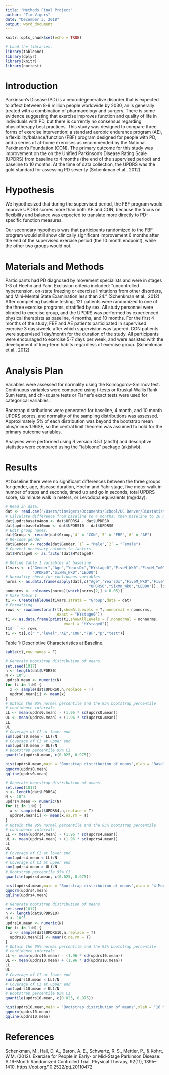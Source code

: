 ```yaml
---
title: "Methods Final Project"
author: "Tim Vigers"
date: "December 3, 2018"
output: word_document
---
```


```r
knitr::opts_chunk$set(echo = TRUE)
```

```r
# Load the libraries.
library(tableone)
library(dplyr)
library(knitr)
library(nortest)
```

# Introduction

Parkinson's Disease (PD) is a neurodegenerative disorder that is expected to affect between 8-9 million people worldwide by 2030, an is generally treated with a combination of pharmacology and surgery. There is some evidence suggesting that exercise improves function and quality of life in individuals with PD, but there is currently no consensus regarding physiotherapy best practices. This study was designed to compare three forms of exercise intervention: a standard aerobic endurance program (AE), a flexibility/balance/function (FBF) program designed for people with PD, and a series of at-home exercises as recommended by the National Parkinson's Foundation (CON). The primary outcome for this study was improvement on the on the Unified Parkinson’s Disease Rating Scale (UPDRS) from baseline to 4 months (the end of the supervised period) and baseline to 10 months. At the time of data collection, the UPDRS was the gold standard for assessing PD severity (Schenkman et al., 2012). 

# Hypothesis

We hypothesized that during the supervised period, the FBF program would improve UPDRS scores more than both AE and CON, because the focus on flexibility and balance was expected to translate more directly to PD-specific function measures. 

Our secondary hypothesis was that participants randomized to the FBF program would still show clinically significant improvement 6 months after the end of the supervised exercise period (the 10 month endpoint), while the other two groups would not.

# Materials and Methods

Participants had PD diagnosed by movement specialists and were in stages 1-3 of Hoehn and Yahr. Exclusion criteria included: "uncontrolled hypertension, on-state freezing or exercise limitations from other disorders, and Mini-Mental State Examination less than 24." (Schenkman et al., 2012) After completing baseline testing, 121 patients were randomized to one of the three exercise programs, stratified by sex. All study personnel were blinded to exercise group, and the UPDRS was performed by experienced physical therapists as baseline, 4 months, and 10 months. For the first 4 months of the study, FBF and AE patients participated in supervised exercise 3 days/week, after which supervision was tapered. CON patients were supervised 1 day/month for the duration of the study. All participants were encouraged to exercise 5-7 days per week, and were assisted with the development of long-term habits regardless of exercise group.   (Schenkman et al., 2012) 

# Analysis Plan

Variables were assessed for normality using the Kolmogorov-Smirnov test. Continuous variables were compared using t-tests or Kruskal-Wallis Rank Sum tests, and chi-square tests or Fisher’s exact tests were used for categorical variables. 

Bootstrap distributions were generated for baseline, 4 month, and 10 month UPDRS scores, and normality of the sampling distributions was assessed. Approximately 5% of each distribution was beyond the bootstrap mean plus/minus 1.96SE, so the central limit theorem was assumed to hold for the primary outcome variables.

Analyses were performed using R version 3.5.1 (ahsfb) and descriptive statistics were compared using the “tableone” package (akjshvb).

# Results

At baseline there were no significant differences between the three groups for gender, age, disease duration, Hoehn and Yahr stage, five meter walk in number of steps and seconds, timed up and go in seconds, total UPDRS score, six minute walk in meters, or Levodopa equivalents (mg/day).

```r
# Read in data.
dat <- read.csv("/Users/timvigers/Documents/School/UC Denver/Biostatistics/Biostatistical Methods 1/Final Project/PD+Exercise+RCT+Selected+Secondary+Outcomes+-+Wide.csv")
# Calculate difference from baseline to 4 months, then baseline to 10 months.
dat$updrsbaseto4mon <- dat$UPDRS4 - dat$UPDRS0
dat$updrsbaseto10mon <- dat$UPDRS10 - dat$UPDRS0
# Edit group names.
dat$Group <- recode(dat$Group,`4` = "CON",`5` = "FBF",`6` = "AE")
# Re-code gender
dat$Gender <- recode(dat$Gender,`1` = "Male",`2` = "Female")
# Convert necessary columns to factors.
dat$HYstage0 <- as.factor(dat$HYstage0)

# Define Table 1 variables at baseline.
t1vars <- c("Gender","Age","YearsDx","HYstage0","FiveM_Wk0","FiveM_Tm0","TUG0",
            "UPDRS0","SixMn_Wk0","LEDD0")
# Normality check for continuous variables.
norms <- as.data.frame(sapply(dat[,c("Age","YearsDx","FiveM_Wk0","FiveM_Tm0","TUG0",
                                     "UPDRS0","SixMn_Wk0","LEDD0")], lillie.test))
nonnorms <- colnames(norms)[which(norms[2,] < 0.05)]
# Make Table 1
t1 <- CreateTableOne(t1vars,strata = "Group",data = dat)
# Formatting.
rows <- rownames(print(t1,showAllLevels = T,nonnormal = nonnorms, 
                       exact = "HYstage0"))
t1 <- as.data.frame(print(t1,showAllLevels = T,nonnormal = nonnorms, 
                          exact = "HYstage0"))
t1$` ` <- rows
t1 <- t1[,c(" ","level","AE","CON","FBF","p","test")]
```

Table 1: Descriptive Characteristics at Baseline.
```r
kable(t1,row.names = F)
```

```r
# Generate bootstrap distribution of means.
set.seed(1017)
n <- length(dat$UPDRS0)
N <- 10^5
updrs0.mean <- numeric(N)
for (i in 1:N) {
  x <- sample(dat$UPDRS0,n,replace = T)
  updrs0.mean[i] <- mean(x)
}
# Obtain the 95% normal percentile and the 95% bootstrap percentile 
# confidence intervals
LL <- mean(updrs0.mean) - (1.96 * sd(updrs0.mean))
UL <- mean(updrs0.mean) + (1.96 * sd(updrs0.mean))
LL
UL
# Coverage of CI at lower end
sum(updrs0.mean < LL)/N
# Coverage of CI at upper end
sum(updrs0.mean > UL)/N
# Bootstrap percentile 95% CI
quantile(updrs0.mean, c(0.025, 0.975))
```

```r
hist(updrs0.mean,main = "Bootstrap distribution of means",xlab = "Baseline UPDRS Score")
qqnorm(updrs0.mean)
qqline(updrs0.mean)
```

```r
# Generate bootstrap distribution of means.
set.seed(1017)
n <- length(dat$UPDRS4)
N <- 10^5
updrs4.mean <- numeric(N)
for (i in 1:N) {
  x <- sample(dat$UPDRS4,n,replace = T)
  updrs4.mean[i] <- mean(x,na.rm = T)
}
# Obtain the 95% normal percentile and the 95% bootstrap percentile 
# confidence intervals
LL <- mean(updrs4.mean) - (1.96 * sd(updrs4.mean))
UL <- mean(updrs4.mean) + (1.96 * sd(updrs4.mean))
LL
UL
# Coverage of CI at lower end
sum(updrs4.mean < LL)/N
# Coverage of CI at upper end
sum(updrs4.mean > UL)/N
# Bootstrap percentile 95% CI
quantile(updrs4.mean, c(0.025, 0.975))
```

```r
hist(updrs4.mean,main = "Bootstrap distribution of means",xlab = "4 Month UPDRS Score")
qqnorm(updrs4.mean)
qqline(updrs4.mean)
```

```r
# Generate bootstrap distribution of means.
set.seed(1017)
n <- length(dat$UPDRS10)
N <- 10^5
updrs10.mean <- numeric(N)
for (i in 1:N) {
  x <- sample(dat$UPDRS10,n,replace = T)
  updrs10.mean[i] <- mean(x,na.rm = T)
}
# Obtain the 95% normal percentile and the 95% bootstrap percentile 
# confidence intervals
LL <- mean(updrs10.mean) - (1.96 * sd(updrs10.mean))
UL <- mean(updrs10.mean) + (1.96 * sd(updrs10.mean))
LL
UL
# Coverage of CI at lower end
sum(updrs10.mean < LL)/N
# Coverage of CI at upper end
sum(updrs10.mean > UL)/N
# Bootstrap percentile 95% CI
quantile(updrs10.mean, c(0.025, 0.975))
```

```r
hist(updrs10.mean,main = "Bootstrap distribution of means",xlab = "10 Month UPDRS Score")
qqnorm(updrs10.mean)
qqline(updrs10.mean)
```

# References
Schenkman, M., Hall, D. A., Baron, A. E., Schwartz, R. S., Mettler, P., & Kohrt, W.M. (2012). Exercise for People in Early- or Mid-Stage Parkinson Disease: A 16-Month Randomized Controlled Trial. Physical Therapy, 92(11), 1395–1410. https://doi.org/10.2522/ptj.20110472

